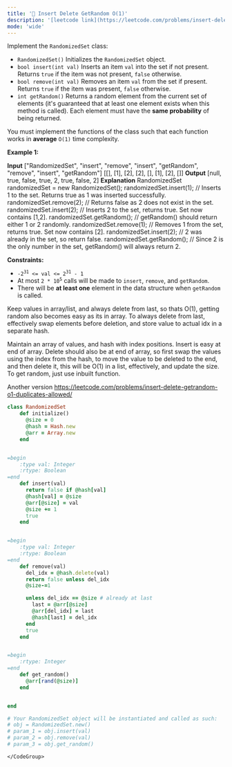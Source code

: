 ```yaml
---
title: '🧀 Insert Delete GetRandom O(1)'
description: '[leetcode link](https://leetcode.com/problems/insert-delete-getrandom-o1/description/)'
mode: 'wide'
---
```

<Tabs>
  <Tab title="Question" icon="circle-question" iconType="regular">
    <Card>
      <p>Implement the <code>RandomizedSet</code> class:</p>  <ul>  <li><code>RandomizedSet()</code> Initializes the <code>RandomizedSet</code> object.</li>  <li><code>bool insert(int val)</code> Inserts an item <code>val</code> into the set if not present. Returns <code>true</code> if the item was not present, <code>false</code> otherwise.</li>  <li><code>bool remove(int val)</code> Removes an item <code>val</code> from the set if present. Returns <code>true</code> if the item was present, <code>false</code> otherwise.</li>  <li><code>int getRandom()</code> Returns a random element from the current set of elements (it&#39;s guaranteed that at least one element exists when this method is called). Each element must have the <b>same probability</b> of being returned.</li> </ul>  <p>You must implement the functions of the class such that each function works in&nbsp;<strong>average</strong>&nbsp;<code>O(1)</code>&nbsp;time complexity.</p>   <p><strong class="example">Example 1:</strong></p>   <strong>Input</strong> [&quot;RandomizedSet&quot;, &quot;insert&quot;, &quot;remove&quot;, &quot;insert&quot;, &quot;getRandom&quot;, &quot;remove&quot;, &quot;insert&quot;, &quot;getRandom&quot;] [[], [1], [2], [2], [], [1], [2], []] <strong>Output</strong> [null, true, false, true, 2, true, false, 2]  <strong>Explanation</strong> RandomizedSet randomizedSet = new RandomizedSet(); randomizedSet.insert(1); // Inserts 1 to the set. Returns true as 1 was inserted successfully. randomizedSet.remove(2); // Returns false as 2 does not exist in the set. randomizedSet.insert(2); // Inserts 2 to the set, returns true. Set now contains [1,2]. randomizedSet.getRandom(); // getRandom() should return either 1 or 2 randomly. randomizedSet.remove(1); // Removes 1 from the set, returns true. Set now contains [2]. randomizedSet.insert(2); // 2 was already in the set, so return false. randomizedSet.getRandom(); // Since 2 is the only number in the set, getRandom() will always return 2.    <p><strong>Constraints:</strong></p>  <ul>  <li><code>-2<sup>31</sup> &lt;= val &lt;= 2<sup>31</sup> - 1</code></li>  <li>At most <code>2 *&nbsp;</code><code>10<sup>5</sup></code> calls will be made to <code>insert</code>, <code>remove</code>, and <code>getRandom</code>.</li>  <li>There will be <strong>at least one</strong> element in the data structure when <code>getRandom</code> is called.</li> </ul> 
    </Card>
  </Tab>
  <Tab title="Solution" icon="lightbulb" iconType="regular" >
    <Card>
      Keep values in array/list, and always delete from last, so thats O(1), getting random also becomes easy as its in array. To always delete from last, effectively swap elements before deletion, and store value to actual idx in a separate hash.

Maintain an array of values, and hash with index positions. Insert is easy at end of array. Delete should also be at end of array, so first swap the values using the index from the hash, to move the value to be deleted to the end, and then delete it, this will be O(1) in a list, effectively, and update the size. To get random, just use inbuilt function.

Another version
https://leetcode.com/problems/insert-delete-getrandom-o1-duplicates-allowed/
    </Card>
  <Expandable title="code">
    <CodeGroup dropdown>
```ruby title="Insert Delete GetRandom O(1)" lines
class RandomizedSet
    def initialize()
      @size = 0
      @hash = Hash.new
      @arr = Array.new
    end


=begin
    :type val: Integer
    :rtype: Boolean
=end
    def insert(val)
      return false if @hash[val]
      @hash[val] = @size
      @arr[@size] = val
      @size += 1
      true
    end


=begin
    :type val: Integer
    :rtype: Boolean
=end
    def remove(val)
      del_idx = @hash.delete(val)
      return false unless del_idx
      @size-=1

      unless del_idx == @size # already at last
        last = @arr[@size]
        @arr[del_idx] = last
        @hash[last] = del_idx
      end
      true
    end


=begin
    :rtype: Integer
=end
    def get_random()
      @arr[rand(@size)]
    end


end

# Your RandomizedSet object will be instantiated and called as such:
# obj = RandomizedSet.new()
# param_1 = obj.insert(val)
# param_2 = obj.remove(val)
# param_3 = obj.get_random()
```
    </CodeGroup>
  </Expandable>
  </Tab>
</Tabs>